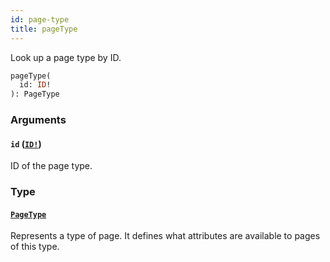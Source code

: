 ```yaml
---
id: page-type
title: pageType
---
```


Look up a page type by ID.

```graphql
pageType(
  id: ID!
): PageType

```

### Arguments

#### `id` ([`ID!`](../../../developer/api-reference/scalars/id))

ID of the page type.

### Type

#### [`PageType`](../../../developer/api-reference/objects/page-type)

Represents a type of page. It defines what attributes are available to pages of this type.
